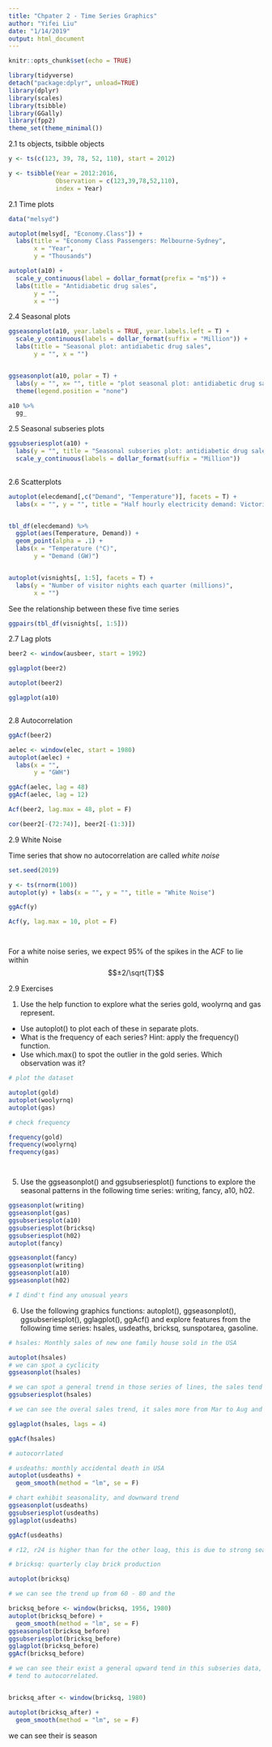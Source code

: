 ```yaml
---
title: "Chpater 2 - Time Series Graphics"
author: "Yifei Liu"
date: "1/14/2019"
output: html_document
---
```


```r
knitr::opts_chunk$set(echo = TRUE)
```

```r
library(tidyverse)
detach("package:dplyr", unload=TRUE)
library(dplyr)
library(scales)
library(tsibble)
library(GGally)
library(fpp2)
theme_set(theme_minimal())

```


2.1 ts objects, tsibble objects


```r
y <- ts(c(123, 39, 78, 52, 110), start = 2012)

y <- tsibble(Year = 2012:2016,
             Observation = c(123,39,78,52,110),
             index = Year)

```

2.1 Time plots


```r
data("melsyd")

autoplot(melsyd[, "Economy.Class"]) +
  labs(title = "Economy Class Passengers: Melbourne-Sydney",
       x = "Year",
       y = "Thousands")

autoplot(a10) +
  scale_y_continuous(label = dollar_format(prefix = "m$")) +
  labs(title = "Antidiabetic drug sales",
       y = "",
       x = "")

```
2.4 Seasonal plots

```r
ggseasonplot(a10, year.labels = TRUE, year.labels.left = T) +
  scale_y_continuous(labels = dollar_format(suffix = "Million")) +
  labs(title = "Seasonal plot: antidiabetic drug sales",
       y = "", x = "")


ggseasonplot(a10, polar = T) +
  labs(y = "", x= "", title = "plot seasonal plot: antidiabetic drug sales") +
  theme(legend.position = "none")

a10 %>%
  gg_

```
2.5 Seasonal subseries plots


```r
ggsubseriesplot(a10) +
  labs(y = "", title = "Seasonal subseries plot: antidiabetic drug sales", x= "") +
  scale_y_continuous(labels = dollar_format(suffix = "Million"))
  

```

2.6 Scatterplots

```r
autoplot(elecdemand[,c("Demand", "Temperature")], facets = T) +
  labs(x = "", y = "", title = "Half hourly electricity demand: Victoria, Australia", caption = "Year: 2014")


tbl_df(elecdemand) %>%
  ggplot(aes(Temperature, Demand)) +
  geom_point(alpha = .1) +
  labs(x = "Temperature (°C)",
       y = "Demand (GW)")


autoplot(visnights[, 1:5], facets = T) +
  labs(y = "Number of visitor nights each quarter (millions)",
       x = "")


```
See the relationship between these five time series

```r
ggpairs(tbl_df(visnights[, 1:5]))
```

2.7 Lag plots

```r
beer2 <- window(ausbeer, start = 1992)

gglagplot(beer2)

autoplot(beer2)

gglagplot(a10)



```

2.8 Autocorrelation



```r
ggAcf(beer2)

aelec <- window(elec, start = 1980)
autoplot(aelec) + 
  labs(x = "", 
       y = "GWH")

ggAcf(aelec, lag = 48)
ggAcf(aelec, lag = 12)

Acf(beer2, lag.max = 48, plot = F)

cor(beer2[-(72:74)], beer2[-(1:3)])

```

2.9 White Noise

Time series that show no autocorrelation are called *white noise*

```r
set.seed(2019)

y <- ts(rnorm(100))
autoplot(y) + labs(x = "", y = "", title = "White Noise")

ggAcf(y)

Acf(y, lag.max = 10, plot = F)




```
For a white noise series, we expect 95% of the spikes in the ACF to lie within $$±2/\sqrt{T}$$


2.9 Exercises

1. Use the help function to explore what the series gold, woolyrnq and gas represent.

* Use autoplot() to plot each of these in separate plots.
* What is the frequency of each series? Hint: apply the frequency() function.
* Use which.max() to spot the outlier in the gold series. Which observation was it?

```r

# plot the dataset

autoplot(gold)
autoplot(woolyrnq)
autoplot(gas)

# check frequency

frequency(gold)
frequency(woolyrnq)
frequency(gas)




```
5. Use the ggseasonplot() and ggsubseriesplot() functions to explore the seasonal patterns in the following time series: writing, fancy, a10, h02.

```r
ggseasonplot(writing)
ggseasonplot(gas)
ggsubseriesplot(a10)
ggsubseriesplot(bricksq)
ggsubseriesplot(h02)
autoplot(fancy)

ggseasonplot(fancy)
ggseasonplot(writing)
ggseasonplot(a10)
ggseasonplot(h02)

# I dind't find any unusual years

```
6. Use the following graphics functions: autoplot(), ggseasonplot(), ggsubseriesplot(), gglagplot(), ggAcf() and explore features from the following time series: hsales, usdeaths, bricksq, sunspotarea, gasoline.

```r
# hsales: Monthly sales of new one family house sold in the USA

autoplot(hsales)
# we can spot a cyclicity
ggseasonplot(hsales)

# we can spot a general trend in those series of lines, the sales tend to peak around Mar, or January. 
ggsubseriesplot(hsales)

# we can see the overal sales trend, it sales more from Mar to Aug and sell less hose in other months. 

gglagplot(hsales, lags = 4)

ggAcf(hsales)

# autocorrlated

# usdeaths: monthly accidental death in USA
autoplot(usdeaths) +
  geom_smooth(method = "lm", se = F)

# chart exhibit seasonality, and downward trend
ggseasonplot(usdeaths)
ggsubseriesplot(usdeaths)
gglagplot(usdeaths)

ggAcf(usdeaths)

# r12, r24 is higher than for the other loag, this is due to strong seasonal pattern in the data, the peaks tend to be 12 moths apart. r6, r18 is more negative because tend to be two quarter behind the peaks. The dash line to identify whether the correaltion are exceed the limit

# bricksq: quarterly clay brick production

autoplot(bricksq)

# we can see the trend up from 60 - 80 and the 

bricksq_before <- window(bricksq, 1956, 1980)
autoplot(bricksq_before) +
  geom_smooth(method = "lm", se = F)
ggseasonplot(bricksq_before)
ggsubseriesplot(bricksq_before)
gglagplot(bricksq_before)
ggAcf(bricksq_before)

# we can see their exist a general upward tend in this subseries data, and no clear seasonality. 
# tend to autocorrelated.


bricksq_after <- window(bricksq, 1980)

autoplot(bricksq_after) +
  geom_smooth(method = "lm", se = F)

```


we can see their is season






















